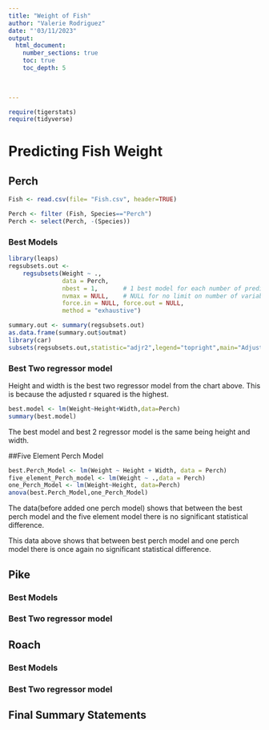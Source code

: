 ```yaml
---
title: "Weight of Fish"
author: "Valerie Rodriguez"
date: "'03/11/2023"  
output: 
  html_document:
    number_sections: true
    toc: true
    toc_depth: 5

 
    
---
```



```r
require(tigerstats)
require(tidyverse)
```

# Predicting Fish Weight


## Perch

```r
Fish <- read.csv(file= "Fish.csv", header=TRUE)
```

```r
Perch <- filter (Fish, Species=="Perch")
Perch <- select(Perch, -(Species))
```



### Best Models

```r
library(leaps)
regsubsets.out <-
    regsubsets(Weight ~ .,
               data = Perch,
               nbest = 1,       # 1 best model for each number of predictors
               nvmax = NULL,    # NULL for no limit on number of variables
               force.in = NULL, force.out = NULL,
               method = "exhaustive")

summary.out <- summary(regsubsets.out)
as.data.frame(summary.out$outmat)
library(car)
subsets(regsubsets.out,statistic="adjr2",legend="topright",main="Adjusted R^2")
```

### Best Two regressor model

Height and width is the best two regressor model from the chart above. This is because the adjusted r squared is the highest.

```r
best.model <- lm(Weight~Height+Width,data=Perch)
summary(best.model)
```

The best model and best 2 regressor model is the same being height and width.

##Five Element Perch Model
```r
best.Perch_Model <- lm(Weight ~ Height + Width, data = Perch)
five_element_Perch_model <- lm(Weight ~ .,data = Perch)
one_Perch_Model <- lm(Weight~Height, data=Perch)
anova(best.Perch_Model,one_Perch_Model)
```

The data(before added one perch model) shows that between the best perch model and the five element model there is no significant statistical difference.

This data above shows that between best perch model and one perch model there is once again no significant statistical difference.


## Pike


### Best Models


### Best Two regressor model



## Roach


### Best Models


### Best Two regressor model


## Final Summary Statements
